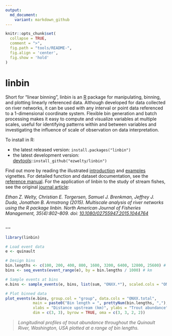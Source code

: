 ```yaml
---
output:
  md_document:
    variant: markdown_github
---
```


<!-- README.md is generated from README.Rmd. Please edit that file -->

```r
knitr::opts_chunk$set(
  collapse = TRUE,
  comment = ">",
  fig.path = "tools/README-",
  fig.align = 'center',
  fig.show = 'hold'
)
```

# linbin

Short for "linear binning", linbin is an [R](https://www.r-project.org/) package for manipulating, binning, and plotting linearly referenced data. Although developed for data collected on river networks, it can be used with any interval or point data referenced to a 1-dimensional coordinate system. Flexible bin generation and batch processing makes it easy to compute and visualize variables at multiple scales, useful for identifying patterns within and between variables and investigating the influence of scale of observation on data interpretation.

To install in R:

* the latest released version: `install.packages("linbin")`
* the latest development version: [devtools](https://github.com/hadley/devtools)::`install_github("ezwelty/linbin")`

Find out more by reading the illustrated [introduction](https://cran.r-project.org/web/packages/linbin/vignettes/introduction.html) and [examples](https://cran.r-project.org/web/packages/linbin/vignettes/examples.html) vignettes. For detailed function and dataset documentation, see the [reference manual](https://cran.r-project.org/web/packages/linbin/linbin.pdf). For the application of linbin to the study of stream fishes, see the original [journal article](http://www.tandfonline.com/doi/full/10.1080/02755947.2015.1044764):

_Ethan Z. Welty, Christian E. Torgersen, Samuel J. Brenkman, Jeffrey J. Duda, Jonathan B. Armstrong (2015). Multiscale analysis of river networks using the R package linbin. North American Journal of Fisheries Management, 35(4):802–809. doi: [10.1080/02755947.2015.1044764](https://doi.org/10.1080/02755947.2015.1044764)_


### ...

```r
library(linbin)
```

```r
# Load event data
e <- quinault

# Design bins
bin.lengths <- c(100, 200, 400, 800, 1600, 3200, 6400, 12800, 25600) # m
bins <- seq_events(event_range(e), by = bin.lengths / 1000) # km

# Sample events at bins
e.bins <- sample_events(e, bins, list(sum, "ONXX.*"), scaled.cols = "ONXX.*")

# Plot binned data
plot_events(e.bins, group.col = "group", data.cols = "ONXX.total",
            main = paste0("Bin length = ", prettyNum(bin.lengths, ","), " m"),
            xlabs = "Distance upstream (km)", ylabs = "Trout abundance",
            dim = c(3, 3), byrow = TRUE, oma = c(3, 3, 2, 2))
```

> *Longitudinal profiles of trout abundance throughout the Quinault River, Washington, USA plotted at a range of bin lengths.*
